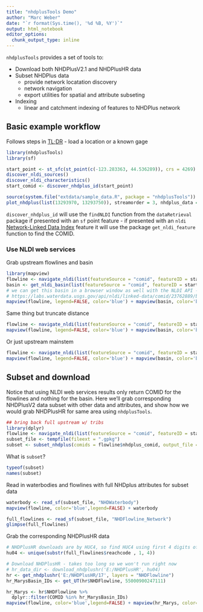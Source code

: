 ```yaml
---
title: "nhdplusTools Demo"
author: "Marc Weber"
date: "`r format(Sys.time(), '%d %B, %Y')`"
output: html_notebook
editor_options: 
  chunk_output_type: inline
---
```


`nhdplusTools` provides a set of tools to:

- Download both NHDPlusV2.1 and NHDPlusHR data
- Subset NHDPlus data
  + provide network locatation discovery
  + network navigation
  + export utilities for spatial and attribute subseting
- Indexing
  + linear and catchment indexing of features to NHDPlus network

## Basic example workflow
Follows steps in [TL;DR](https://usgs-r.github.io/nhdplusTools/articles/nhdplusTools.html) - load a location or a known gage
```r
library(nhdplusTools)
library(sf)

start_point <- st_sfc(st_point(c(-123.283363, 44.536289)), crs = 4269)
discover_nldi_sources()
discover_nldi_characteristics()
start_comid <- discover_nhdplus_id(start_point)

source(system.file("extdata/sample_data.R", package = "nhdplusTools"))
plot_nhdplus(list(13293970, 13293750)), streamorder = 3, nhdplus_data = sample_data)
```

`discover_nhdplus_id` will use the `findNLDI` function from the `dataRetrieval` package if presented with an `sf` point feature - if presented with an `nldi` [Network-Linked Data Index](https://waterdata.usgs.gov/blog/nldi-intro/) feature it will use the package `get_nldi_feature` function to find the COMID.

### Use NLDI web services
Grab upstream flowlines and basin
```r
library(mapview)
flowline <- navigate_nldi(list(featureSource = "comid", featureID = start_comid), mode = "upstreamTributaries", distance_km = 100)
basin <- get_nldi_basin(list(featureSource = "comid", featureID = start_comid))
# we can get this basin in a browser window as well with the NLDI API - try this: 
# https://labs.waterdata.usgs.gov/api/nldi/linked-data/comid/23762889/basin
mapview(flowline, legend=FALSE, color='blue') + mapview(basin, color='black',alpha.regions=.05)
```

Same thing but truncate distance
```r
flowline <- navigate_nldi(list(featureSource = "comid", featureID = start_comid), mode = "upstreamTributaries", distance_km = 15)
mapview(flowline, legend=FALSE, color='blue') + mapview(basin, color='black',alpha.regions=.05)
```

Or just upstream mainstem
```r
flowline <- navigate_nldi(list(featureSource = "comid", featureID = start_comid), mode = "upstreamMain", distance_km = 100)
mapview(flowline, legend=FALSE, color='blue') + mapview(basin, color='black',alpha.regions=.05)
```

## Subset and download
Notice that using NLDI web services results only return COMID for the flowlines and nothing for the basin.  Here we'll grab corresponding NHDPlusV2 data subset with other data and attributes, and show how we would grab NHDPlusHR for same area using `nhdplusTools`.
```r
## bring back full upstream w/ tribs
library(dplyr)
flowline <- navigate_nldi(list(featureSource = "comid", featureID = start_comid), mode = "upstreamTributaries", distance_km = 100)
subset_file <- tempfile(fileext = ".gpkg")
subset <- subset_nhdplus(comids = flowline$nhdplus_comid, output_file = subset_file, nhdplus_data = "download", flowline_only = FALSE, return_data = TRUE, overwrite = TRUE)
```

What is `subset`?
```r
typeof(subset)
names(subset)
```

Read in waterbodies and flowlines with full NHDplus attributes for subset data
```r
waterbody <- read_sf(subset_file, "NHDWaterbody")
mapview(flowline, color='blue',legend=FALSE) + waterbody
```

```r
full_flowlines <- read_sf(subset_file, "NHDFlowline_Network")
glimpse(full_flowlines)
```
Grab the corresponding NHDPlusHR data
```r
# NHDPlusHR downloads are by HUC4, so find HUC4 using first 4 digits of Reachcode
hu04 <- unique(substr(full_flowlines$reachcode , 1, 4))

# Download NHDPlusHR - takes too long so we won't run right now
# hr_data_dir <- download_nhdplushr('E:/NHDPlusHR', hu04)
hr <- get_nhdplushr('E:/NHDPlusHR/17', layers = "NHDFlowline")
hr_MarysBasin_IDs <- get_UT(hr$NHDFlowline, 55000900247111)

hr_Marys <- hr$NHDFlowline %>% 
  dplyr::filter(COMID %in% hr_MarysBasin_IDs)
mapview(flowline, color='blue',legend=FALSE) + mapview(hr_Marys, color='green',legend=FALSE)

```

